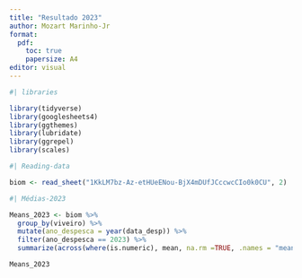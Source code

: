 ```yaml
---
title: "Resultado 2023"
author: Mozart Marinho-Jr
format: 
  pdf:
    toc: true
    papersize: A4
editor: visual
---
```


```r

#| libraries

library(tidyverse)
library(googlesheets4)
library(ggthemes)
library(lubridate)
library(ggrepel)
library(scales)

```

```r

#| Reading-data

biom <- read_sheet("1KkLM7bz-Az-etHUeENou-BjX4mDUfJCccwcCIo0k0CU", 2)

```

```r

#| Médias-2023

Means_2023 <- biom %>%
  group_by(viveiro) %>%
  mutate(ano_despesca = year(data_desp)) %>% 
  filter(ano_despesca == 2023) %>%  
  summarize(across(where(is.numeric), mean, na.rm =TRUE, .names = "mean_{col}"))

Means_2023

```
